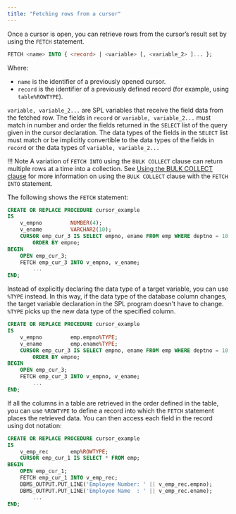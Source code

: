 ```yaml
---
title: "Fetching rows from a cursor"
---
```


<div id="fetching_rows_from_a_cursor" class="registered_link"></div>

Once a cursor is open, you can retrieve rows from the cursor’s result set by using the `FETCH` statement.

```sql
FETCH <name> INTO { <record> | <variable> [, <variable_2> ]... };
```

Where:

- `name` is the identifier of a previously opened cursor. 
- `record` is the identifier of a previously defined record (for example, using `table%ROWTYPE`). 

`variable, variable_2...` are SPL variables that receive the field data from the fetched row. The fields in `record` or `variable, variable_2...` must match in number and order the fields returned in the `SELECT` list of the query given in the cursor declaration. The data types of the fields in the `SELECT` list must match or be implicitly convertible to the data types of the fields in `record` or the data types of `variable, variable_2...`

!!! Note
    A variation of `FETCH INTO` using the `BULK COLLECT` clause can return multiple rows at a time into a collection. See [Using the BULK COLLECT clause](../12_working_with_collections/04_using_the_bulk_collect_clause/#using_the_bulk_collect_clause) for more information on using the `BULK COLLECT` clause with the `FETCH INTO` statement.

The following shows the `FETCH` statement:

```sql
CREATE OR REPLACE PROCEDURE cursor_example
IS
    v_empno         NUMBER(4);
    v_ename         VARCHAR2(10);
    CURSOR emp_cur_3 IS SELECT empno, ename FROM emp WHERE deptno = 10
        ORDER BY empno;
BEGIN
    OPEN emp_cur_3;
    FETCH emp_cur_3 INTO v_empno, v_ename;
        ...
END;
```

Instead of explicitly declaring the data type of a target variable, you can use `%TYPE` instead. In this way, if the data type of the database column changes, the target variable declaration in the SPL program doesn't have to change. `%TYPE` picks up the new data type of the specified column.

```sql
CREATE OR REPLACE PROCEDURE cursor_example
IS
    v_empno         emp.empno%TYPE;
    v_ename         emp.ename%TYPE;
    CURSOR emp_cur_3 IS SELECT empno, ename FROM emp WHERE deptno = 10
        ORDER BY empno;
BEGIN
    OPEN emp_cur_3;
    FETCH emp_cur_3 INTO v_empno, v_ename;
        ...
END;
```

If all the columns in a table are retrieved in the order defined in the table, you can use `%ROWTYPE` to define a record into which the `FETCH` statement places the retrieved data. You can then access each field in the record using dot notation:

```sql
CREATE OR REPLACE PROCEDURE cursor_example
IS
    v_emp_rec       emp%ROWTYPE;
    CURSOR emp_cur_1 IS SELECT * FROM emp;
BEGIN
    OPEN emp_cur_1;
    FETCH emp_cur_1 INTO v_emp_rec;
    DBMS_OUTPUT.PUT_LINE('Employee Number: ' || v_emp_rec.empno);
    DBMS_OUTPUT.PUT_LINE('Employee Name  : ' || v_emp_rec.ename);
        ...
END;
```
